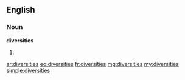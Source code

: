 ==English==

===Noun===
'''diversities'''

# {{plural of|[[diversity]]}}

[[ar:diversities]]
[[eo:diversities]]
[[fr:diversities]]
[[mg:diversities]]
[[my:diversities]]
[[simple:diversities]]